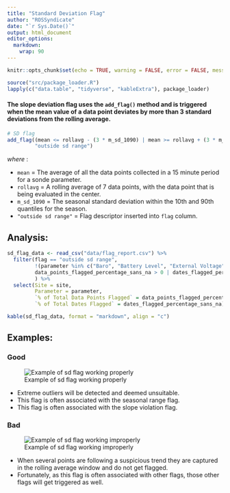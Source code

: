 ```yaml
---
title: "Standard Deviation Flag"
author: "ROSSyndicate"
date: "`r Sys.Date()`"
output: html_document
editor_options: 
  markdown: 
    wrap: 90
---
```


```r
knitr::opts_chunk$set(echo = TRUE, warning = FALSE, error = FALSE, message = FALSE) 
```

```r
source("src/package_loader.R")
lapply(c("data.table", "tidyverse", "kableExtra"), package_loader)
```

#### The slope deviation flag uses the `add_flag()` method and is triggered when the mean value of a data point deviates by more than 3 standard deviations from the rolling average.

```r
# SD flag
add_flag((mean <= rollavg - (3 * m_sd_1090) | mean >= rollavg + (3 * m_sd_1090)), 
         "outside sd range")
```

_where_ :

- `mean` = The average of all the data points collected in a 15 minute period for a sonde parameter.
- `rollavg` = A rolling average of 7 data points, with the data point that is being evaluated in the center.
- `m_sd_1090` = The seasonal standard deviation within the 10th and 90th quantiles for the season.
- `"outside sd range"` = Flag descriptor inserted into `flag` column.

## Analysis:
```r
sd_flag_data <- read_csv("data/flag_report.csv") %>% 
  filter(flag == "outside sd range",
         !(parameter %in% c("Baro", "Battery Level", "External Voltage")),
         data_points_flagged_percentage_sans_na > 0 | dates_flagged_percentage_sans_na > 0
         ) %>% 
  select(Site = site, 
         Parameter = parameter,
         `% of Total Data Points Flagged` = data_points_flagged_percentage_sans_na,
         `% of Total Dates Flagged` = dates_flagged_percentage_sans_na)

kable(sd_flag_data, format = "markdown", align = "c")
```


## Examples:

### Good

![Example of sd flag working properly](../../../data/QAQC_images/flag_examples/timberline_turb_sd_flag_good.png)

- Extreme outliers will be detected and deemed unsuitable.
- This flag is often associated with the seasonal range flag.
- This flag is often associated with the slope violation flag.

### Bad

![Example of sd flag working improperly](../../../data/QAQC_images/flag_examples/timberline_turb_sd_flag_bad.png)

- When several points are following a suspicious trend they are captured in the rolling average window and do not get flagged.
- Fortunately, as this flag is often associated with other flags, those other flags will get triggered as well.
